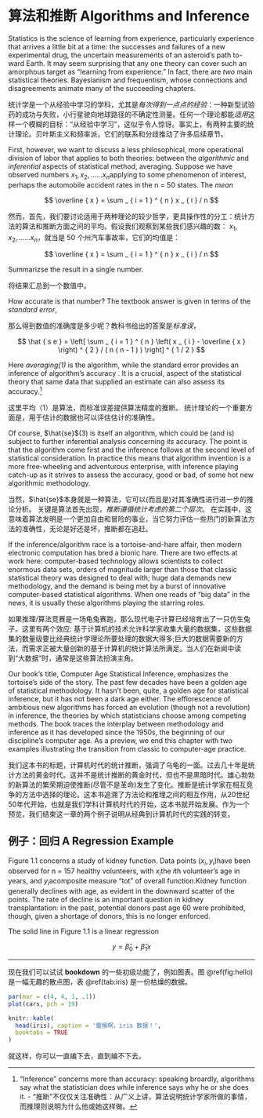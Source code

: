 \mainmatter

# 算法和推断 Algorithms and Inference {#intro}

Statistics is the science of learning from experience, particularly experience that arrives a little bit at a time: the successes and failures of a new experimental drug, the uncertain measurements of an asteroid's path to-ward Earth. It may seem surprising that any one theory can cover such an amorphous target as "learning from experience." In fact, there are *two* main statistical theories. Bayesianism and frequentism, whose connections and disagreements animate many of the succeeding chapters.

统计学是一个从经验中学习的学科，尤其是*每次得到一点点的经验*：一种新型试验药的成功与失败，小行星驶向地球路径的不确定性测量。任何一个理论都能*适用*这样一个模糊的目标：“从经验中学习”，这似乎令人惊讶。事实上，有两种主要的统计理论。贝叶斯主义和频率派，它们的联系和分歧推动了许多后续章节。

First, however, we want to discuss a less philosophical, more operational division of labor that applies to both theories: between the *algorithmic* and *inferential* aspects of statistical method, averaging. Suppose we have observed numbers $x _ { 1 } , x _ { 2 } , \dots . . . x _ { n }$applying to some phenomenon of interest, perhaps the automobile accident rates in the n = 50 states. The *mean*

$$
\overline { x } = \sum _ { i = 1 } ^ { n } x _ { i } / n
$$

然而，首先，我们要讨论适用于两种理论的较少哲学，更具操作性的分工：统计方法的算法和推断方面之间的平均。假设我们观察到某些我们感兴趣的数： $x _ { 1 } , x _ { 2 } , \dots . . . x _ { n }$，就当是 50 个州汽车事故率，它们的均值是：

$$
\overline { x } = \sum _ { i = 1 } ^ { n } x _ { i } / n
$$

Summarizse the result in a single number.

将结果汇总到一个数值中。

How accurate is that number? The textbook answer is given in terms of the *standard error*,

那么得到数值的准确度是多少呢？教科书给出的答案是*标准误*，

$$
\hat { s e } = \left[ \sum _ { i = 1 } ^ { n } \left( x _ { i } - \overline { x } \right) ^ { 2 } / ( n ( n - 1 ) ) \right] ^ { 1 / 2 }
$$

Here *averaging(1)* is the algorithm, while the standard error provides an inference of algorithm's accuracy . It is a crucial, aspect of the statistical theory that same data that supplied an estimate can also assess its accuracy.[^1]

这里平均（1）是算法，而标准误差提供算法精度的推断。 统计理论的一个重要方面是，用于估计的数据也可以评估估计的准确性。

Of course, $\hat{se}$(3) is itself an algorithm, which could be (and is) subject to further inferential analysis concerning *its* accuracy. The point is that the algorithm come first and the inference follows at the second level of statistical consideration. In practice this means that algorithm invention is a more free-wheeling and adventurous enterprise, with inference playing catch-up as it strives to assess the accuracy, good or bad, of some hot new algorithmic methodology.

当然，$\hat{se}$本身就是一种算法，它可以(而且是)对其准确性进行进一步的推论分析。 关键是算法首先出现，*推断遵循统计考虑的第二个层次*。 在实践中，这意味着算法发明是一个更加自由和冒险的事业，当它努力评估一些热门的新算法方法的准确性，无论是好还是坏，推断都在追赶。

If the inference/algorithm race is a tortoise-and-hare affair, then modern electronic computation has bred a bionic hare. There are two effects at work here: computer-based technology allows scientists to collect enormous data sets, orders of magnitude larger than those that classic statistical theory was designed to deal with; huge data demands new methodology, and the demand is being met by a burst of innovative computer-based statistical algorithms. When one reads of “big data” in the news, it is usually these algorithms playing the starring roles.

如果推理/算法竞赛是一场龟兔赛跑，那么现代电子计算已经培育出了一只仿生兔子。这里有两个效应: 基于计算机的技术允许科学家收集大量的数据集，这些数据集的数量级要比经典统计学理论所要处理的数据大得多;巨大的数据需要新的方法，而需求正被大量创新的基于计算机的统计算法所满足。当人们在新闻中读到“大数据”时，通常是这些算法扮演主角。

Our book’s title, Computer Age Statistical Inference, emphasizes the tortoise’s side of the story. The past few decades have been a golden age of statistical methodology. It hasn’t been, quite, a golden age for statistical inference, but it has not been a dark age either. The efflorescence of ambitious new algorithms has forced an evolution (though not a revolution) in inference, the theories by which statisticians choose among competing methods. The book traces the interplay between methodology and inference as it has developed since the 1950s, the beginning of our discipline’s computer age. As a preview, we end this chapter with two examples illustrating the transition from classic to computer-age practice.

我们这本书的标题，计算机时代的统计推断，强调了乌龟的一面。过去几十年是统计方法的黄金时代。这并不是统计推断的黄金时代，但也不是黑暗时代。雄心勃勃的新算法的繁荣期迫使推断(尽管不是革命)发生了变化。推断是统计学家在相互竞争的方法中选择的理论。这本书追溯了方法论和推理之间的相互作用，从20世纪50年代开始，也就是我们学科计算机时代的开始，这本书就开始发展。作为一个预览，我们结束这一章的两个例子说明从经典到计算机时代的实践的转变。	

[^1]: "Inference" concerns more than accuracy: speaking broardly, algorithms say what the statistician does while inference says why he or she does it. - “推断”不仅仅关注准确性：从广义上讲，算法说明统计学家所做的事情，而推理则说明为什么他或她这样做。


## 例子：回归 A Regression Example

Figure 1.1 concerns a study of kidney function. Data points $(x_i , y_i)$have been observed for n = 157 healthy volunteers, with $x_i$the *i*th volunteer’s age in years, and $y_i$acomposite measure “tot” of overall function.Kidney function generally declines with age, as evident in the downward scatter of the points. The rate of decline is an important question in kidney transplantation: in the past, potential donors past age 60 were prohibited, though, given a shortage of donors, this is no longer enforced.

The solid line in Figure 1.1 is a linear regression

$$
y = \hat { \beta } _ { 0 } + \hat { \beta } _ { 1 } x
$$

---

现在我们可以试试 **bookdown** 的一些初级功能了，例如图表。图 \@ref(fig:hello) 是一幅无趣的散点图，表 \@ref(tab:iris) 是一份枯燥的数据。

```r
par(mar = c(4, 4, 1, .1))
plot(cars, pch = 19)
```

```r
knitr::kable(
  head(iris), caption = '雷猴啊，iris 数据！',
  booktabs = TRUE
)
```

就这样，你可以一直编下去，直到编不下去。

